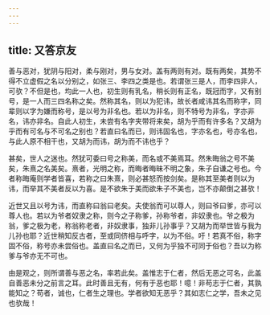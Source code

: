 ```yaml
---
---
---
```

title: 又答京友
---

善与恶对，犹阴与阳对，柔与刚对，男与女对。盖有两则有对。既有两矣，其势不得不立虚假之名以分别之，如张三、李四之类是也。若谓张三是人，而李四非人，可欤？不但是也，均此一人也，初生则有乳名，稍长则有正名，既冠而字，又有别号，是一人而三四名称之矣。然称其名，则以为犯讳，故长者咸讳其名而称字，同辈则以字为嫌而称号，是以号为非名也。若以为非名，则不特号为非名，字亦非名，讳亦非名。自此人初生，未尝有名字夹带将来矣，胡为乎而有许多名？又胡为乎而有可名与不可名之别也？若直曰名而已，则讳固名也，字亦名也，号亦名也，与此人原不相干也，又胡为而讳，胡为而不讳也乎？

甚矣，世人之迷也。然犹可委曰号之称美，而名或不美焉耳。然朱晦翁之号不美矣，朱熹之名美矣。熹者，光明之称，而晦者晦昧不明之象，朱子自谦之号也。今者称晦庵则学者皆喜，若称之曰朱熹，则必甚怒而按剑矣。是称其至美者则以为讳，而举其不美者反以为喜。是不欲朱于美而欲朱子不美也，岂不亦颠倒之甚欤！

近世又且以号为讳，而直称曰翁曰老矣。夫使翁而可以尊人，则曰爷曰爹，亦可以尊人也。若以为爷者奴隶之称，则今之子称爹，孙称爷者，非奴隶也。爷之极为翁，爹之极为老，称翁称老者，非奴隶事，独非儿孙事乎？又胡为而举世皆与我为儿孙也耶？近世稍知反古者，至或同侪相与呼字，以为不俗。吁！若真不俗，称字固不俗，称号亦未尝俗也。盖直曰名之而已，又何为乎独不可同于俗也？吾以为称爹与爷亦无不可也。

由是观之，则所谓善与恶之名，率若此矣。盖惟志于仁者，然后无恶之可名，此盖自善恶未分之前言之耳。此时善且无有，何有于恶也耶！噫！非苟志于仁者，其孰能知之？苟者，诚也，仁者生之理也。学者欲知无恶乎？其如志仁之学，吾未之见也欤哉！